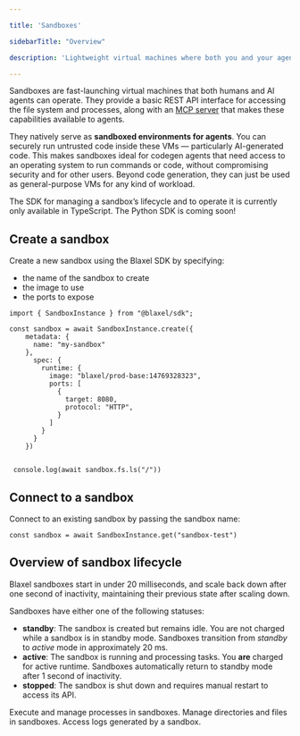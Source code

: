 ```yaml
---

title: 'Sandboxes'

sidebarTitle: "Overview"

description: 'Lightweight virtual machines where both you and your agents can run code with sub-20ms cold starts.'

---
```


Sandboxes are fast-launching virtual machines that both humans and AI agents can operate. They provide a basic REST API interface for accessing the file system and processes, along with an [MCP server](../Functions/Overview) that makes these capabilities available to agents.

They natively serve as **sandboxed environments for agents**. You can securely run untrusted code inside these VMs — particularly AI-generated code. This makes sandboxes ideal for codegen agents that need access to an operating system to run commands or code, without compromising security and for other users. Beyond code generation, they can just be used as general-purpose VMs for any kind of workload.

<Warning>The SDK for managing a sandbox’s lifecycle and to operate it is currently only available in TypeScript. The Python SDK is coming soon!</Warning>

## Create a sandbox

Create a new sandbox using the Blaxel SDK by specifying:

- the name of the sandbox to create
- the image to use
- the ports to expose

```tsx
import { SandboxInstance } from "@blaxel/sdk";

const sandbox = await SandboxInstance.create({
    metadata: {
      name: "my-sandbox"
    },
      spec: {
        runtime: {
          image: "blaxel/prod-base:14769328323",
          ports: [
            {
              target: 8080,
              protocol: "HTTP",
            }
          ]
        }
      }
    })
    
    
 console.log(await sandbox.fs.ls("/"))
```

## Connect to a sandbox

Connect to an existing sandbox by passing the sandbox name:

```tsx
const sandbox = await SandboxInstance.get("sandbox-test")
```

## Overview of sandbox lifecycle

Blaxel sandboxes start in under 20 milliseconds, and scale back down after one second of inactivity, maintaining their previous state after scaling down.

Sandboxes have either one of the following statuses:

- **standby**: The sandbox is created but remains idle. You are not charged while a sandbox is in standby mode. Sandboxes transition from *standby* to *active* mode in approximately 20 ms.
- **active**: The sandbox is running and processing tasks. You **are** charged for active runtime. Sandboxes automatically return to standby mode after 1 second of inactivity.
- **stopped**: The sandbox is shut down and requires manual restart to access its API.

<CardGroup>
<Card title="Processes and commands" icon="terminal" href="/Sandboxes/Processes">
Execute and manage processes in sandboxes.
</Card>
<Card title="File system operations" icon="file-lines" href="/Sandboxes/Filesystem">
Manage directories and files in sandboxes.
</Card>
<Card title="Log streaming" icon="table-list" href="/Sandboxes/Log-streaming">
Access logs generated by a sandbox.
</Card>
</CardGroup>